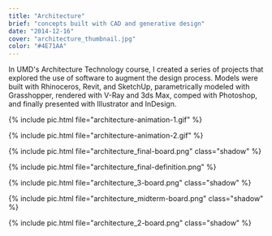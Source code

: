 ```yaml
---
title: "Architecture"
brief: "concepts built with CAD and generative design"
date: "2014-12-16"
cover: "architecture_thumbnail.jpg"
color: "#4E71AA"
---
```


In UMD's Architecture Technology course, I created a series of projects that explored the use of software to augment the design process. Models were built with Rhinoceros, Revit, and SketchUp, parametrically modeled with Grasshopper, rendered with V-Ray and 3ds Max, comped with Photoshop, and finally presented with Illustrator and InDesign.

{% include pic.html file="architecture-animation-1.gif" %}

{% include pic.html file="architecture-animation-2.gif" %}

{% include pic.html file="architecture_final-board.png" class="shadow" %}

{% include pic.html file="architecture_final-definition.png" %}

{% include pic.html file="architecture_3-board.png" class="shadow" %}

{% include pic.html file="architecture_midterm-board.png" class="shadow" %}

{% include pic.html file="architecture_2-board.png" class="shadow" %}
